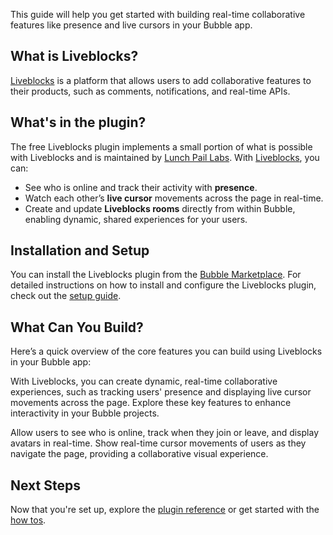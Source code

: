 
This guide will help you get started with building real-time collaborative features like presence and live cursors in your Bubble app.

## What is Liveblocks?

[Liveblocks](https://liveblocks.io/) is a platform that allows users to add collaborative features to their products, such as comments, notifications, and real-time APIs.

## What's in the plugin?

The free Liveblocks plugin implements a small portion of what is possible with Liveblocks and is maintained by [Lunch Pail Labs](https://www.lunchpaillabs.com). With [Liveblocks](https://liveblocks.io), you can:

- See who is online and track their activity with **presence**.
- Watch each other’s **live cursor** movements across the page in real-time.
- Create and update **Liveblocks rooms** directly from within Bubble, enabling dynamic, shared experiences for your users.

## Installation and Setup

You can install the Liveblocks plugin from the [Bubble Marketplace](https://bubble.io/plugin/liveblocks-by-lunch-pail-labs-1717457909317x496158240134922200). For detailed instructions on how to install and configure the Liveblocks plugin, check out the [setup guide](/bubble/liveblocks/how-tos/set-up-plugin).

## What Can You Build?

Here’s a quick overview of the core features you can build using Liveblocks in your Bubble app:

With Liveblocks, you can create dynamic, real-time collaborative experiences, such as tracking users' presence and displaying live cursor movements across the page. Explore these key features to enhance interactivity in your Bubble projects.

<CardGroup cols={2}>
  <Card
    title="Real-Time Presence Tracker with Avatars"
    icon="users"
    href="/bubble/liveblocks/how-tos/presence"
  >
    Allow users to see who is online, track when they join or leave, and display
    avatars in real-time.
  </Card>
  <Card
    title="Live Cursors"
    icon="arrow-pointer"
    href="/bubble/liveblocks/how-tos/live-cursors"
  >
    Show real-time cursor movements of users as they navigate the page,
    providing a collaborative visual experience.
  </Card>
</CardGroup>

## Next Steps

Now that you're set up, explore the [plugin reference](/bubble/liveblocks/plugin-reference/elements/liveblocks-presence) or get started with the [how tos](/bubble/liveblocks/how-tos/set-up-plugin).

<liveblocksFooter />
